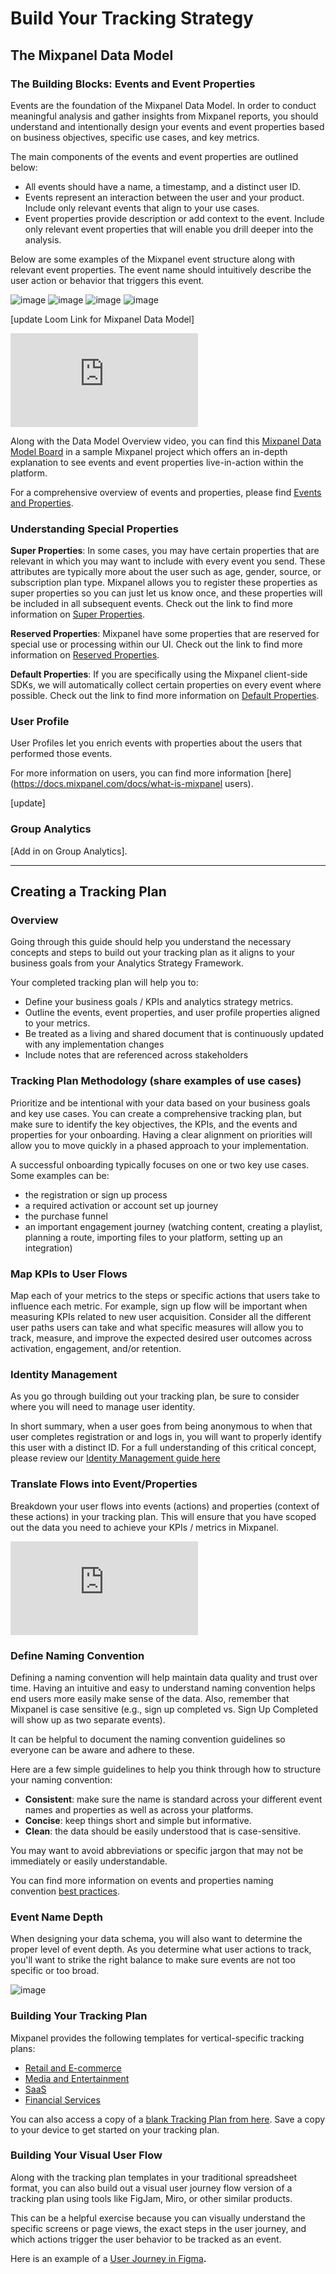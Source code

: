  # Build Your Tracking Strategy

## The Mixpanel Data Model

### The Building Blocks: Events and Event Properties
Events are the foundation of the Mixpanel Data Model. In order to conduct meaningful analysis and gather insights from Mixpanel reports, you should understand and intentionally design your events and event properties based on business objectives, specific use cases, and key metrics.

The main components of the events and event properties are outlined below: 
* All events should have a name, a timestamp, and a distinct user ID. 
* Events represent an interaction between the user and your product. Include only relevant events that align to your use cases.    
* Event properties provide description or add context to the event. Include only relevant event properties that will enable you drill deeper into the analysis.

Below are some examples of the Mixpanel event structure along with relevant event properties. The event name should intuitively describe the user action or behavior that triggers this event. 

![image](/tutorials/signupcompleted.png "Sign Up Completed Event Example")
![image](/tutorials/songplayed.png "Song Played Event Example")
![image](/tutorials/ordercompleted.png "Order Completed Event Example")
![image](/tutorials/pageviewed.png "Page Viewed Event Example")

[update Loom Link for Mixpanel Data Model]
<p style={{ position: 'relative', paddingBottom: '56.25%', height: 0, overflow: 'hidden' }}>
  <iframe src="https://www.loom.com/share/fc9390690f1e4d84ab926dcf54914118?sid=22442ac2-544d-47be-9edc-d1a18aadcdff" frameborder="0" style={{ position: 'absolute', top: 0, left: 0, width: '100%', height: '100%' }} allowfullscreen></iframe>
</p>

Along with the Data Model Overview video, you can find this [Mixpanel Data Model Board](https://mixpanel.com/project/2195193/view/139237/app/boards/#id=4600772/) in a sample Mixpanel project which offers an in-depth explanation to see events and event properties live-in-action within the platform. 

For a comprehensive overview of events and properties, please find 
[Events and Properties](/docs/data-structure/events-and-properties).

### Understanding Special Properties 

**Super Properties**: In some cases, you may have certain properties that are relevant in which you may want to include with every event you send. These attributes are typically more about the user such as age, gender, source, or subscription plan type. Mixpanel allows you to register these properties as super properties so you can just let us know once, and these properties will be included in all subsequent events. Check out the link to find more information on 
[Super Properties](https://docs.mixpanel.com/docs/tracking-methods/sdks/javascript#super-properties).

**Reserved Properties**: Mixpanel have some properties that are reserved for special use or processing within our UI. Check out the link to find more information on [Reserved Properties](https://docs.mixpanel.com/docs/data-structure/events-and-properties#reserved-event-properties).

**Default Properties**: If you are specifically using the Mixpanel client-side SDKs, we will automatically collect certain properties on every event where possible. Check out the link to find more information on [Default Properties](https://docs.mixpanel.com/docs/data-structure/property-reference).

### User Profile
User Profiles let you enrich events with properties about the users that performed those events. 

For more information on users, you can find more information [here](https://docs.mixpanel.com/docs/what-is-mixpanel users).

[update]

### Group Analytics
[Add in on Group Analytics]. 

----------
## Creating a Tracking Plan

### Overview 
Going through this guide should help you understand the necessary concepts and steps to build out your tracking plan as it aligns to your business goals from your Analytics Strategy Framework. 

Your completed tracking plan will help you to: 
- Define your business goals / KPIs and analytics strategy metrics. 
- Outline the events, event properties, and user profile properties aligned to your metrics. 
- Be treated as a living and shared document that is continuously updated with any implementation changes
- Include notes that are referenced across stakeholders

### Tracking Plan Methodology (share examples of use cases) 
Prioritize and be intentional with your data based on your business goals and key use cases. You can create a comprehensive tracking plan, but make sure to identify the key objectives, the KPIs, and the events and properties for your onboarding. Having a clear alignment on priorities will allow you to move quickly in a phased approach to your implementation.

A successful onboarding typically focuses on one or two key use cases. Some examples can be:
- the registration or sign up process
- a required activation or account set up journey
- the purchase funnel
- an important engagement journey (watching content, creating a playlist, planning a route, importing files to your platform, setting up an integration)

### Map KPIs to User Flows
Map each of your metrics to the steps or specific actions that users take to influence each metric. For example, sign up flow will be important when measuring KPIs related to new user acquisition. Consider all the different user paths users can take and what specific measures will allow you to track, measure, and improve the expected desired user outcomes across activation, engagement, and/or retention. 

### Identity Management 
As you go through building out your tracking plan, be sure to consider where you will need to manage user identity.

In short summary, when a user goes from being anonymous to when that user completes registration or and logs in, you will want to properly identify this user with a distinct ID.  For a full understanding of this critical concept, please review our [Identity Management guide here](https://docs.mixpanel.com/docs/tracking-methods/identifying-users)

### Translate Flows into Event/Properties
Breakdown your user flows into events (actions) and properties (context of these actions) in your tracking plan. This will ensure that you have scoped out the data you need to achieve your KPIs / metrics in Mixpanel.

<p style={{ position: 'relative', paddingBottom: '56.25%', height: 0, overflow: 'hidden' }}>
  <iframe src="https://www.loom.com/share/fc9390690f1e4d84ab926dcf54914118?sid=22442ac2-544d-47be-9edc-d1a18aadcdff" frameborder="0" style={{ position: 'absolute', top: 0, left: 0, width: '100%', height: '100%' }} allowfullscreen></iframe>
</p>

### Define Naming Convention
Defining a naming convention will help maintain data quality and trust over time. Having an intuitive and easy to understand naming convention helps end users more easily make sense of the data. Also, remember that Mixpanel is case sensitive (e.g., sign up completed vs. Sign Up Completed will show up as two separate events).

It can be helpful to document the naming convention guidelines so everyone can be aware and adhere to these.

Here are a few simple guidelines to help you think through how to structure your naming convention:

- **Consistent**: make sure the name is standard across your different event names and properties as well as across your platforms.
- **Concise**: keep things short and simple but informative.
- **Clean**: the data should be easily understood that is case-sensitive.

You may want to avoid abbreviations or specific jargon that may not be immediately or easily understandable.

You can find more information on events and properties naming convention [best practices](https://docs.mixpanel.com/docs/data-structure/events-and-properties#best-practices).

### Event Name Depth 
When designing your data schema, you will also want to determine the proper level of event depth. As you determine what user actions to track, you'll want to strike the right balance to make sure events are not too specific or too broad.

![image](/tutorials/eventdepth.png "Designing Event Depth")

### Building Your Tracking Plan
Mixpanel provides the following templates for vertical-specific tracking plans:

- [Retail and E-commerce](https://docs.google.com/spreadsheets/d/1Kyys37m_GEL79_1BKKEnU5KxK91NF04kY-L_bFfcfqE/edit#gid=1484002407)
- [Media and Entertainment](https://docs.google.com/spreadsheets/d/1K9t53kJJjaBG36kCIbZn_qKjXR9Iy306zYZAqDrv_AM/edit?usp=sharing)
- [SaaS](https://docs.google.com/spreadsheets/d/1A5wm5MKzRfSOZfUfCAg8YpePiz8Jn3Ar_u8KBo5lD6g/edit?usp=sharing)
- [Financial Services](https://docs.google.com/spreadsheets/d/1oGv6vbIFiYbima9IX4ItpBJvuChs-zzh83MRt_dSPgg/edit?usp=sharing)

You can also access a copy of a [blank Tracking Plan from here](https://docs.google.com/spreadsheets/d/1ZdOZ6TMtRPxy7qRxiLsvH9HWcHJM6nZydWKoThRxFKc/edit#gid=1641519238). Save a copy to your device to get started on your tracking plan.

### Building Your Visual User Flow 
Along with the tracking plan templates in your traditional spreadsheet format, you can also build out a visual user journey flow version of a tracking plan using tools like FigJam, Miro, or other similar products.

This can be a helpful exercise because you can visually understand the specific screens or page views, the exact steps in the user journey, and which actions trigger the user behavior to be tracked as an event. 

Here is an example of a [User Journey in Figma](https://www.figma.com/file/tYEeeRE0Xz6IampBhGLotw/Media-and-Entertainment-Tracking-Plan?type=whiteboard&node-id=0%3A1&t=ShUKEHAG2PlL9wNa-1)**.**

